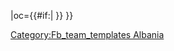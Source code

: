 {{fb team |t=汤玛利 |tan=汤玛利足球俱乐部 |tc=ALB |abb={{#if:{{{abb|}}}|TOM}} |oc={{#if:{{{oc|}}}|{{{oc}}} }} }}<!--
--><noinclude>[[Category:Fb_team_templates Albania]]</noinclude>
